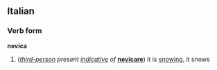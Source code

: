 ==Italian==
===Verb form===
'''nevica'''

#(''[[third-person]] present [[indicative]] of'' '''[[nevicare]]''') it is [[snow]]ing, it snows